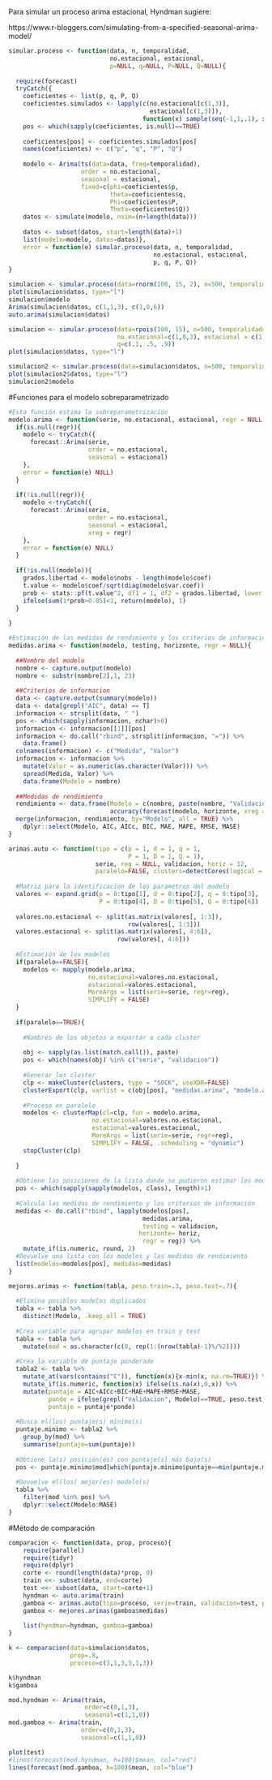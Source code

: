 Para simular un proceso arima estacional, Hyndman sugiere:

https://www.r-bloggers.com/simulating-from-a-specified-seasonal-arima-model/

```r
simular.proceso <- function(data, n, temporalidad, 
                            no.estacional, estacional, 
                            p=NULL, q=NULL, P=NULL, Q=NULL){
  
  require(forecast)
  tryCatch({
    coeficientes <- list(p, q, P, Q)
    coeficientes.simulados <- lapply(c(no.estacional[c(1,3)], 
                                       estacional[c(1,3)]), 
                                     function(x) sample(seq(-1,1,.1), x))
    pos <- which(sapply(coeficientes, is.null)==TRUE)
    
    coeficientes[pos] <- coeficientes.simulados[pos]
    names(coeficientes) <- c("p", "q", "P", "Q")
    
    modelo <- Arima(ts(data=data, freq=temporalidad), 
                    order = no.estacional, 
                    seasonal = estacional,
                    fixed=c(phi=coeficientes$p, 
                            theta=coeficientes$q, 
                            Phi=coeficientes$P, 
                            Theta=coeficientes$Q))
    datos <- simulate(modelo, nsim=(n+length(data)))
    
    datos <- subset(datos, start=length(data)+1)
    list(modelo=modelo, datos=datos)}, 
    error = function(e) simular.proceso(data, n, temporalidad,
                                        no.estacional, estacional, 
                                        p, q, P, Q))
}

simulacion <- simular.proceso(data=rnorm(100, 15, 2), n=500, temporalidad=12, no.estacional=c(1,0,3), estacional = c(1,2,2), q=c(.1, .5, .9))
plot(simulacion$datos, type="l")
simulacion$modelo
Arima(simulacion$datos, c(1,1,3), c(1,0,6))
auto.arima(simulacion$datos)

simulacion <- simular.proceso(data=rpois(100, 15), n=500, temporalidad=12, 
                              no.estacional=c(1,0,3), estacional = c(1,3,3), 
                              q=c(.1, .5, .9))
plot(simulacion$datos, type="l")

simulacion2 <- simular.proceso(data=simulacion$datos, n=500, temporalidad=12, no.estacional=c(1,1,3), estacional = c(1,0,6), q=c(.1, .5, .9))
plot(simulacion2$datos, type="l")
simulacion2$modelo

```

#Funciones para el modelo sobreparametrizado

```r
#Esta función estima la sobreparametrización
modelo.arima <- function(serie, no.estacional, estacional, regr = NULL){
  if(is.null(regr)){
    modelo <- tryCatch({
      forecast::Arima(serie, 
                      order = no.estacional, 
                      seasonal = estacional)
    }, 
    error = function(e) NULL)  
  }
  
  if(!is.null(regr)){
    modelo <-tryCatch({
      forecast::Arima(serie, 
                      order = no.estacional, 
                      seasonal = estacional, 
                      xreg = regr)
    }, 
    error = function(e) NULL)   
  }
  
  if(!is.null(modelo)){
    grados.libertad <- modelo$nobs - length(modelo$coef)
    t.value <- modelo$coef/sqrt(diag(modelo$var.coef))
    prob <- stats::pf(t.value^2, df1 = 1, df2 = grados.libertad, lower.tail = FALSE)
    ifelse(sum(1*prob>0.05)<1, return(modelo), 1)
  }
  
}
```

```r
#Estimación de las medidas de rendimiento y los criterios de información
medidas.arima <- function(modelo, testing, horizonte, regr = NULL){
  
  ##Nombre del modelo
  nombre <- capture.output(modelo)
  nombre <- substr(nombre[2],1, 23)
  
  ##Criterios de informacion
  data <- capture.output(summary(modelo))
  data <- data[grepl("AIC", data) == T]
  informacion <- strsplit(data, " ")
  pos <- which(sapply(informacion, nchar)>0)
  informacion <- informacion[[1]][pos]
  informacion <- do.call("rbind", strsplit(informacion, "=")) %>% 
    data.frame() 
  colnames(informacion) <- c("Medida", "Valor")
  informacion <- informacion %>% 
    mutate(Valor = as.numeric(as.character(Valor))) %>% 
    spread(Medida, Valor) %>% 
    data.frame(Modelo = nombre)
  
  ##Medidas de rendimiento
  rendimiento <- data.frame(Modelo = c(nombre, paste(nombre, "Validacion")), 
                            accuracy(forecast(modelo, horizonte, xreg = regr), testing))
  merge(informacion, rendimiento, by="Modelo", all = TRUE) %>% 
    dplyr::select(Modelo, AIC, AICc, BIC, MAE, MAPE, RMSE, MASE)
}
```

```r
arimas.auto <- function(tipo = c(p = 1, d = 1, q = 1, 
                                 P = 1, D = 1, Q = 1), 
                        serie, reg = NULL, validacion, horiz = 12,
                        paralelo=FALSE, clusters=detectCores(logical = FALSE)){
  
  #Matriz para la identificacion de los parametros del modelo
  valores <- expand.grid(p = 0:tipo[1], d = 0:tipo[2], q = 0:tipo[3], 
                         P = 0:tipo[4], D = 0:tipo[5], Q = 0:tipo[6])
  
  valores.no.estacional <- split(as.matrix(valores[, 1:3]), 
                                 row(valores[, 1:3]))
  valores.estacional <- split(as.matrix(valores[, 4:6]), 
                              row(valores[, 4:6]))
  
  #Estimación de los modelos
  if(paralelo==FALSE){
    modelos <- mapply(modelo.arima, 
                      no.estacional=valores.no.estacional, 
                      estacional=valores.estacional, 
                      MoreArgs = list(serie=serie, regr=reg), 
                      SIMPLIFY = FALSE)
  }
  
  if(paralelo==TRUE){
    
    #Nombres de los objetos a exportar a cada cluster
    
    obj <- sapply(as.list(match.call()), paste)
    pos <- which(names(obj) %in% c("serie", "validacion"))
    
    #Generar los cluster
    clp <- makeCluster(clusters, type = "SOCK", useXDR=FALSE)
    clusterExport(clp, varlist = c(obj[pos], "medidas.arima", "modelo.arima"))
    
    #Proceso en paralelo
    modelos <- clusterMap(cl=clp, fun = modelo.arima, 
                       no.estacional=valores.no.estacional, 
                       estacional=valores.estacional, 
                       MoreArgs = list(serie=serie, regr=reg), 
                       SIMPLIFY = FALSE, .scheduling = "dynamic")
    stopCluster(clp)
    
  }
  
  #Obtiene las posiciones de la lista donde se pudieron estimar los modelos
  pos <- which(sapply(sapply(modelos, class), length)>1)
  
  #Calcula las medidas de rendimiento y los criterios de información
  medidas <- do.call("rbind", lapply(modelos[pos], 
                                     medidas.arima, 
                                     testing = validacion, 
                                    horizonte= horiz, 
                                     regr = reg)) %>% 
    mutate_if(is.numeric, round, 2)
  #Devuelve una lista con los modelos y las medidas de rendimiento
  list(modelos=modelos[pos], medidas=medidas)
}
```

```r
mejores.arimas <- function(tabla, peso.train=.3, peso.test=.7){
  
  #Elimina posibles modelos duplicados
  tabla <- tabla %>%
    distinct(Modelo, .keep_all = TRUE)
  
  #Crea variable para agrupar modelos en train y test
  tabla <- tabla %>% 
    mutate(mod = as.character(c(0, rep(1:(nrow(tabla)-1)%/%2))))
  
  #Crea la variable de puntaje ponderado
  tabla2 <- tabla %>% 
    mutate_at(vars(contains("C")), function(x){x-min(x, na.rm=TRUE)}) %>% 
    mutate_if(is.numeric, function(x) ifelse(is.na(x),0,x)) %>% 
    mutate(puntaje = AIC+AICc+BIC+MAE+MAPE+RMSE+MASE,
           ponde = ifelse(grepl("Validacion", Modelo)==TRUE, peso.test, peso.train),
           puntaje = puntaje*ponde)
  
  #Busca el(los) puntaje(s) mínimo(s)
  puntaje.minimo <- tabla2 %>% 
    group_by(mod) %>% 
    summarise(puntaje=sum(puntaje))
  
  #Obtiene la(s) posición(es) con puntaje(s) más bajo(s) 
  pos <- puntaje.minimo$mod[which(puntaje.minimo$puntaje==min(puntaje.minimo$puntaje))]
  
  #Devuelve el(los) mejor(es) modelo(s)
  tabla %>% 
    filter(mod %in% pos) %>% 
    dplyr::select(Modelo:MASE)
}
```

#Método de comparación

```r
comparacion <- function(data, prop, proceso){
    require(parallel)
    require(tidyr)
    require(dplyr)
    corte <- round(length(data)*prop, 0)
    train <<- subset(data, end=corte)
    test <<- subset(data, start=corte+1)
    hyndman <- auto.arima(train)
    gamboa <- arimas.auto(tipo=proceso, serie=train, validacion=test, paralelo=TRUE)
    gamboa <- mejores.arimas(gamboa$medidas)
    
    list(hyndman=hyndman, gamboa=gamboa)
}

k <- comparacion(data=simulacion$datos, 
                 prop=.8, 
                 proceso=c(3,1,3,3,1,3))
```

```r
k$hyndman
k$gamboa
```

```r
mod.hyndman <- Arima(train, 
                     order=c(0,1,3), 
                     seasonal=c(1,1,0))
mod.gamboa <- Arima(train, 
                    order=c(0,1,3), 
                    seasonal=c(1,1,0))
```

```r
plot(test)
#lines(forecast(mod.hyndman, h=100)$mean, col="red")
lines(forecast(mod.gamboa, h=100)$mean, col="blue")
```

